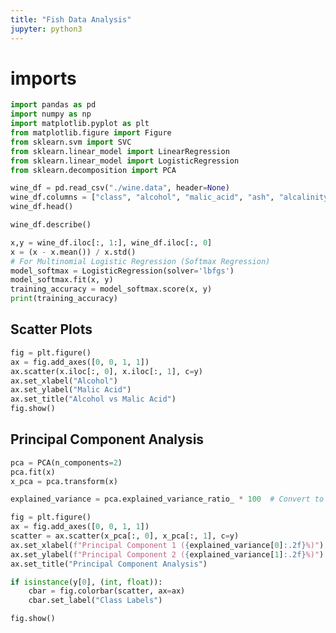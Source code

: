 ```yaml
---
title: "Fish Data Analysis"
jupyter: python3
---
```


# imports
```python
import pandas as pd
import numpy as np
import matplotlib.pyplot as plt
from matplotlib.figure import Figure
from sklearn.svm import SVC
from sklearn.linear_model import LinearRegression
from sklearn.linear_model import LogisticRegression
from sklearn.decomposition import PCA
```

```python
wine_df = pd.read_csv("./wine.data", header=None)
wine_df.columns = ["class", "alcohol", "malic_acid", "ash", "alcalinity", "magnesium", "phenols", "flavanoids", "nonflavanoids", "proanthocyanins", "color", "hue", "od280/od315", "proline"]
wine_df.head()
```
```python
wine_df.describe()
```
```python
x,y = wine_df.iloc[:, 1:], wine_df.iloc[:, 0]
x = (x - x.mean()) / x.std()
# For Multinomial Logistic Regression (Softmax Regression)
model_softmax = LogisticRegression(solver='lbfgs')
model_softmax.fit(x, y)
training_accuracy = model_softmax.score(x, y)
print(training_accuracy)
```

## Scatter Plots
```python
fig = plt.figure()
ax = fig.add_axes([0, 0, 1, 1])
ax.scatter(x.iloc[:, 0], x.iloc[:, 1], c=y)
ax.set_xlabel("Alcohol")
ax.set_ylabel("Malic Acid")
ax.set_title("Alcohol vs Malic Acid")
fig.show()
```

## Principal Component Analysis
```python
pca = PCA(n_components=2)
pca.fit(x)
x_pca = pca.transform(x)

explained_variance = pca.explained_variance_ratio_ * 100  # Convert to percentage

fig = plt.figure()
ax = fig.add_axes([0, 0, 1, 1])
scatter = ax.scatter(x_pca[:, 0], x_pca[:, 1], c=y)
ax.set_xlabel(f"Principal Component 1 ({explained_variance[0]:.2f}%)")
ax.set_ylabel(f"Principal Component 2 ({explained_variance[1]:.2f}%)")
ax.set_title("Principal Component Analysis")

if isinstance(y[0], (int, float)):  
    cbar = fig.colorbar(scatter, ax=ax)
    cbar.set_label("Class Labels")

fig.show()
```
